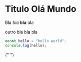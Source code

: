 
# Titulo Olá Mundo

Bla _bla_ **bla** bla

outro bla bla bla

```js
const hello = "hello world";
console.log(hello);
```

{" "}

<DottedShadowText text="olá mundo" size="2rem" />
